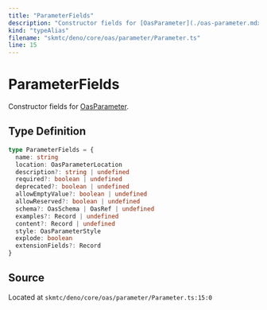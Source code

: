```yaml
---
title: "ParameterFields"
description: "Constructor fields for [OasParameter](./oas-parameter.mdx)."
kind: "typeAlias"
filename: "skmtc/deno/core/oas/parameter/Parameter.ts"
line: 15
---
```


# ParameterFields

Constructor fields for [OasParameter](./oas-parameter.mdx).

## Type Definition

```typescript
type ParameterFields = {
  name: string
  location: OasParameterLocation
  description?: string | undefined
  required?: boolean | undefined
  deprecated?: boolean | undefined
  allowEmptyValue?: boolean | undefined
  allowReserved?: boolean | undefined
  schema?: OasSchema | OasRef | undefined
  examples?: Record | undefined
  content?: Record | undefined
  style: OasParameterStyle
  explode: boolean
  extensionFields?: Record
}
```

## Source

Located at `skmtc/deno/core/oas/parameter/Parameter.ts:15:0`
